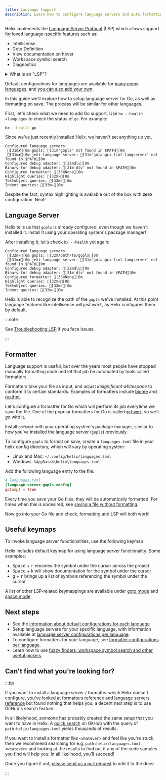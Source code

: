 ```yaml
---
title: Language Support
description: Learn how to configure language servers and auto formatting in Helix
---
```


Helix implements the [Language Server Protocol](https://microsoft.github.io/language-server-protocol/) (LSP) which allows support for loved language-specific features such as:

- Intellisense
- Goto Definition
- View documentation on hover
- Workspace symbol search
- Diagnostics

<details>
<summary>
 What is an "LSP"?
</summary>

Historically, each individual editor had to implement a set of tools for each individual language.

This was chaotic and meant that there was an extremely high cost to developming a text editor with features such as goto definition, intellisense, documentation on hover and diagnostics.

Thankfully, with the introduction of the LSP everything changed -- as it standardized a means of communications between editors and languages.

Nowadays, instead of editors having to implement support for _every language in existence_, they just need to implement one feature -- the LSP.

Third parties will each create a _language server_, which provides functionalities for a specific language.

The implementor of the LSP communicates with all of those language servers to provide desired editor functionality.

As a bonus, this significantly reduced the barries of entry to have great editor tooling per-language. Do you use some obscure language that no one has heard about since the 90s at your work? Consider [implementing a language server](https://tamerlan.dev/how-to-build-a-language-server-with-go/) for it to make your life easier.

</details>

Default configurations for languages are available for [many _many_ languages](/help/language-defaults#language-support), and [you can also add your own](/contributing/languages).

In this guide we'll explore how to setup language server for Go, as well as formatting on save. The process will be similar for other languages.

First, let's check what we need to add Go support. Use `hx --health <language>` to check the status of `go`. For example:

```sh
hx --health go
```

Since we've just recently installed Helix, we haven't set anything up yet.

```ansi
Configured language servers:
 [31m✘[0m gopls: [31m'gopls' not found in $PATH[0m
 [31m✘[0m jedi-language-server: [31m'golangci-lint-langserver' not found in $PATH[0m
Configured debug adapter: [32mdlv[0m
Binary for debug adapter: [31m'dlv' not found in $PATH[0m
Configured formatter: [33mNone[0m
Highlight queries: [32m✓[0m
Textobject queries: [32m✓[0m
Indent queries: [32m✓[0m
```

Despite the fact, syntax highlighting is available out of the box with **_zero_** configuration. Neat!

## Language Server

Helix tells us that `gopls` is already configured, even though we haven't installed it. Install it using your operating system's package manager!

After installing it, let's check `hx --health` yet again:

```ansi
Configured language servers:
 [32m✓[0m gopls: [32m/path/to/gopls[0m
 [31m✘[0m jedi-language-server: [31m'golangci-lint-langserver' not found in $PATH[0m
Configured debug adapter: [32mdlv[0m
Binary for debug adapter: [31m'dlv' not found in $PATH[0m
Configured formatter: [33mNone[0m
Highlight queries: [32m✓[0m
Textobject queries: [32m✓[0m
Indent queries: [32m✓[0m
```

Helix is able to recognize the path of the `gopls` we've installed. At this point language features like intellisense will _just work_, as Helix configures them by default.

:::note

See [Troubleshooting LSP](/help/troubleshooting#lsp-isnt-working) if you face issues.

:::

## Formatter

Language support is useful, but over the years most people have stopped manually formatting code and let that job be automated by tools called formatters.

Formatters take your file as input, and adjust _insignificant whitespace_ to conform it to certain standards. Examples of formatters include [biome](https://github.com/biomejs/biome) and [rustfmt](https://github.com/rust-lang/rustfmt).

Let's configure a formatter for Go which will perform its job everytime we save the file. One of the popular formatters for Go is called [`gofumpt`](https://github.com/mvdan/gofumpt), so we'll _go_ with it.

Install `gofumpt` with your operating system's package manager, similar to how you've installed the language server (`gopls`) previously.

To configure `gopls` to format on save, create a `languages.toml` file in your helix config directory, which will vary by operating system:

- Linux and Mac: `~/.config/helix/languages.toml`
- Windows: `%AppData%\helix\languages.toml`

Add the following language entry to the file:

```toml
# languages.toml
[language-server.gopls.config]
gofumpt = true
```

Every time you save your Go files, they will be automatically formatted. For times when this is undesired, see [saving a file without formatting](/help/faq#save-file-without-formatting).

Now go into your Go file and check, formatting and LSP will both work!

## Useful keymaps

To invoke language server functionalities, use the following keymap

Helix includes default keymap for using language server functionality. Some examples:

- <kbd>Space</kbd> + <kbd>r</kbd> renames the symbol under the cursor across the project
- <kbd>Space</kbd> + <kbd>k</kbd> will show documentation for the symbol under the cursor
- <kbd>g</kbd> + <kbd>r</kbd> brings up a list of symbols referencing the symbol under the cursor

A list of other LSP-related keymappings are available under [goto mode](/reference/keymap#goto-mode) and [space mode](/reference/keymap#space-mode).

## Next steps

- See the [Information about default configurations for each language](/help/language-defaults#language-support)
- Setup language servers for your specific language, with information available at [language server configurations per language](/reference/language-servers).
- To configure formatters for your language, see [formatter configurations per language](/reference/formatters).
- Learn how to use [fuzzy finders, workspace symbol search and other useful pickers](/usage/pickers).

## Can't find what you're looking for?

:::tip

If you want to install a language server / formatter which Helix doesn't configure, you've looked at [formatters reference](/reference/formatters) and [language servers reference](/configuration/languages) but found nothing that helps you, a decent next step is to use GitHub's search feature.

In all likelyhood, _someone_ has probably created the same setup that you want to have in Helix. A [quick search](https://github.com/search?q=path%3Ahelix%2Flanguages.toml&type=code) on GitHub with the query of `path:helix/languages.toml` yields thousands of results.

If you want to install a formatter like `<whatever>` and feel like you're stuck, then we recommend searching for e.g. `path:helix/languages.toml <whatever>` and looking at the results to find out if any of the code samples you find will help you. In all likelihood, you'll succeed!

Once you figure it out, [please send us a pull request](https://github.com/helix-editor/helix/compare) to add it to the docs!

:::
